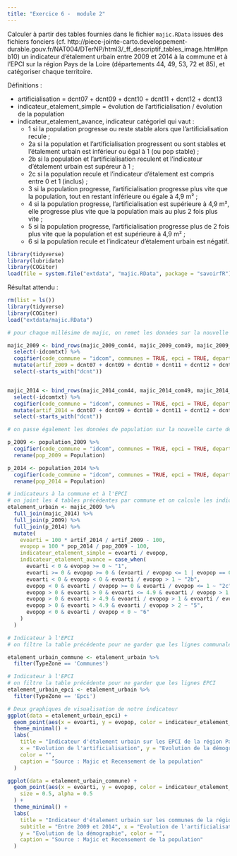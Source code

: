 ```yaml
---
title: "Exercice 6 -  module 2"
---  
```


Calculer à partir des tables fournies dans le fichier `majic.RData` issues des fichiers fonciers (cf. http://piece-jointe-carto.developpement-durable.gouv.fr/NAT004/DTerNP/html3/_ff_descriptif_tables_image.html#pnb10) un indicateur d'étalement urbain entre 2009 et 2014 à la commune et à l'EPCI sur la région Pays de la Loire (départements 44, 49, 53, 72 et 85), et catégoriser chaque territoire.

Définitions :  

- artificialisation = dcnt07 + dcnt09 + dcnt10 + dcnt11 + dcnt12 + dcnt13  
- indicateur_etalement_simple = évolution de l'artificialisation / évolution de la population  
- indicateur_etalement_avance, indicateur catégoriel qui vaut :  
   * 1 si la population progresse ou reste stable alors que l'artificialisation recule ;  
   * 2a si la population et l'artificialisation progressent ou sont stables et l'étalement urbain est inférieur ou égal à 1 (ou pop stable) ;  
   * 2b si la population et l'artificialisation reculent et l'indicateur d'étalement urbain est supéreur à 1 ;  
   * 2c si la population recule et l'indicateur d'étalement est compris entre 0 et 1 (inclus) ;  
   * 3 si la population progresse, l'artificialisation progresse plus vite que la population, tout en restant inférieure ou égale à 4,9 m² ;  
   * 4 si la population progresse, l'artificialisation est supérieure à 4,9 m², elle progresse plus vite que la population mais au plus 2 fois plus vite ;  
   * 5 si la population progresse, l'artificialisation progresse plus de 2 fois plus vite que la population et est supérieure à 4,9 m² ;  
   * 6 si la population recule et l'indicateur d'étalement urbain est négatif.  

```r
library(tidyverse)
library(lubridate)
library(COGiter)
load(file = system.file("extdata", "majic.RData", package = "savoirfR"))

```

Résultat attendu :   

```r
rm(list = ls())
library(tidyverse)
library(COGiter)
load("extdata/majic.RData")
```

```r
# pour chaque millésime de majic, on remet les données sur la nouvelle carte des territoires et on crée une variable artif

majic_2009 <- bind_rows(majic_2009_com44, majic_2009_com49, majic_2009_com53, majic_2009_com72, majic_2009_com85) %>%
  select(-idcomtxt) %>%
  cogifier(code_commune = "idcom", communes = TRUE, epci = TRUE, departements = FALSE, regions = FALSE) %>%
  mutate(artif_2009 = dcnt07 + dcnt09 + dcnt10 + dcnt11 + dcnt12 + dcnt13) %>%
  select(-starts_with("dcnt"))


majic_2014 <- bind_rows(majic_2014_com44, majic_2014_com49, majic_2014_com53, majic_2014_com72, majic_2014_com85) %>%
  select(-idcomtxt) %>%
  cogifier(code_commune = "idcom", communes = TRUE, epci = TRUE, departements = FALSE, regions = FALSE) %>%
  mutate(artif_2014 = dcnt07 + dcnt09 + dcnt10 + dcnt11 + dcnt12 + dcnt13) %>%
  select(-starts_with("dcnt"))

# on passe également les données de population sur la nouvelle carte des territoires

p_2009 <- population_2009 %>%
  cogifier(code_commune = "idcom", communes = TRUE, epci = TRUE, departements = FALSE, regions = FALSE) %>% 
  rename(pop_2009 = Population)

p_2014 <- population_2014 %>%
  cogifier(code_commune = "idcom", communes = TRUE, epci = TRUE, departements = FALSE, regions = FALSE) %>% 
  rename(pop_2014 = Population) 

# indicateurs à la commune et à l'EPCI
# on joint les 4 tables précédentes par commune et on calcule les indicateurs
etalement_urbain <- majic_2009 %>%
  full_join(majic_2014) %>%
  full_join(p_2009) %>%
  full_join(p_2014) %>%
  mutate(
    evoarti = 100 * artif_2014 / artif_2009 - 100,
    evopop = 100 * pop_2014 / pop_2009 - 100,
    indicateur_etalement_simple = evoarti / evopop,
    indicateur_etalement_avance = case_when(
      evoarti < 0 & evopop >= 0 ~ "1",
      evoarti >= 0 & evopop >= 0 & (evoarti / evopop <= 1 | evopop == 0) ~ "2a",
      evoarti < 0 & evopop < 0 & evoarti / evopop > 1 ~ "2b",
      evopop < 0 & evoarti / evopop >= 0 & evoarti / evopop <= 1 ~ "2c",
      evopop > 0 & evoarti > 0 & evoarti <= 4.9 & evoarti / evopop > 1 ~ "3",
      evopop > 0 & evoarti > 4.9 & evoarti / evopop > 1 & evoarti / evopop <= 2 ~ "4",
      evopop > 0 & evoarti > 4.9 & evoarti / evopop > 2 ~ "5",
      evopop < 0 & evoarti / evopop < 0 ~ "6"
    )
  )

# Indicateur à l'EPCI
# on filtre la table précédente pour ne garder que les lignes communales

etalement_urbain_commune <- etalement_urbain %>% 
  filter(TypeZone == 'Communes')

# Indicateur à l'EPCI
# on filtre la table précédente pour ne garder que les lignes EPCI
etalement_urbain_epci <- etalement_urbain %>% 
  filter(TypeZone == 'Epci')

# Deux graphiques de visualisation de notre indicateur
ggplot(data = etalement_urbain_epci) +
  geom_point(aes(x = evoarti, y = evopop, color = indicateur_etalement_avance)) +
  theme_minimal() +
  labs(
    title = "Indicateur d'étalement urbain sur les EPCI de la région Pays de la Loire",
    x = "Evolution de l'artificialisation", y = "Evolution de la démographie",
    color = "",
    caption = "Source : Majic et Recensement de la population"
  )

ggplot(data = etalement_urbain_commune) +
  geom_point(aes(x = evoarti, y = evopop, color = indicateur_etalement_avance),
    size = 0.5, alpha = 0.5
  ) +
  theme_minimal() +
  labs(
    title = "Indicateur d'étalement urbain sur les communes de la région Pays de la Loire",
    subtitle = "Entre 2009 et 2014", x = "Evolution de l'artificialisation",
    y = "Evolution de la démographie", color = "",
    caption = "Source : Majic et Recensement de la population"
  )

```


